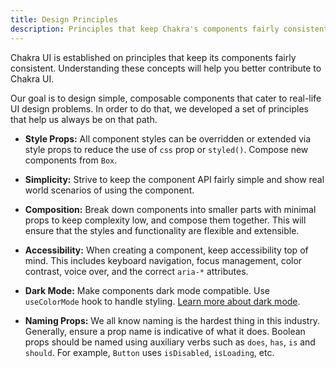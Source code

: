 ```yaml
---
title: Design Principles
description: Principles that keep Chakra's components fairly consistent
---
```


Chakra UI is established on principles that keep its components fairly
consistent. Understanding these concepts will help you better contribute to
Chakra UI.

Our goal is to design simple, composable components that cater to real-life UI
design problems. In order to do that, we developed a set of principles that help
us always be on that path.

- **Style Props:** All component styles can be overridden or extended via style
  props to reduce the use of `css` prop or `styled()`. Compose new components from `Box`.

- **Simplicity:** Strive to keep the component API fairly simple and show real
  world scenarios of using the component.

- **Composition:** Break down components into smaller parts with minimal props
  to keep complexity low, and compose them together. This will ensure that the
  styles and functionality are flexible and extensible.

- **Accessibility:** When creating a component, keep accessibility top of mind.
  This includes keyboard navigation, focus management, color contrast, voice
  over, and the correct `aria-*` attributes.

- **Dark Mode:** Make components dark mode compatible. Use `useColorMode` hook
  to handle styling. [Learn more about dark mode](#).

- **Naming Props:** We all know naming is the hardest thing in this industry.
  Generally, ensure a prop name is indicative of what it does. Boolean props
  should be named using auxiliary verbs such as `does`, `has`, `is` and
  `should`. For example, `Button` uses `isDisabled`, `isLoading`, etc.